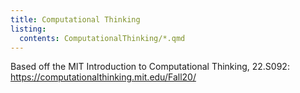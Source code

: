 ```yaml
---
title: Computational Thinking
listing:
  contents: ComputationalThinking/*.qmd
---
```


Based off the MIT Introduction to Computational Thinking, 22.S092: <https://computationalthinking.mit.edu/Fall20/>